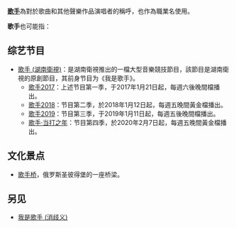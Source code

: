 '''[[歌手|歌手]]'''為對於歌曲和其他聲樂作品演唱者的稱呼，也作為職業名使用。

'''歌手'''也可能指：

==综艺节目==
*[[歌手_(湖南衛視)|歌手 (湖南衛視)]]：是湖南衛視推出的一檔大型音樂競技節目，該節目是湖南衛視的原創節目，其前身节目为《我是歌手》。
** [[歌手2017|歌手2017]]：上述节目第一季，于2017年1月21日起，每週六後晚間檔播出。
** [[歌手2018|歌手2018]]：节目第二季，於2018年1月12日起，每週五晚間黃金檔播出。
** [[歌手2019|歌手2019]]：节目第三季，于2019年1月11日起，每週五後晚間檔播出。
** [[歌手·当打之年|歌手·当打之年]]：节目第四季，於2020年2月7日起，每週五晚間黃金檔播出。

==文化景点==
*[[歌手桥|歌手桥]]，俄罗斯圣彼得堡的一座桥梁。

==另见==
* [[我是歌手_(消歧义)|我是歌手 (消歧义)]]

{{消歧義|Cat=二字消歧義}}